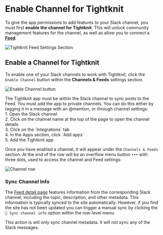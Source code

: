 
# Enable Channel for Tightknit

To give the app permissions to add features to your Slack channel, you must first **enable the channel for Tightknit**. This will unlock community management features for the channel, as well as allow you to connect a **[Feed](/channels-and-feeds/create-feed)**.

![Tightknit Feed Settings Section](/channels-and-feeds/channel-and-feed-settings.png)

## Enable a Channel for Tightknit

To enable one of your Slack channels to work with Tightknit, click the `Enable Channel` button within the **Channels & Feeds** settings section.

![Enable Channel button](/channels-and-feeds/enable-channel-button.png)

<Callout type="info">
  The Tightknit app must be within the Slack channel to sync posts to the Feed.
  You must add the app to private channels. You can do this either by tagging it
  in a message with an @mention, or through channel settings:
  <br /> 1. Open the Slack channel <br /> 2. Click on the channel name at the top
  of the page to open the channel details <br /> 3. Click on the `Integrations` tab
  <br /> 4. In the Apps section, click `Add apps` <br /> 5. Add the Tightknit
  app
</Callout>

Once you have enabled a channel, it will appear under the `Channels & Feeds` section. At the end of the row will be an overflow menu button `•••` with three dots, used to access the channel and Feed settings:

![Channel row](/channels-and-feeds/channel-row.png)

### Sync Channel Info

The [Feed detail page](companion-site/pages/feed) features information from the corresponding Slack channel, including the topic, description, and other metadata. This information is typically synced to the site automatically. However, if you find the site has not been updated you can trigger a manual sync by clicking the `🔄 Sync channel info` option within the row-level menu.

This action is will only sync channel metadata. It will not sync any of the Slack messages.

